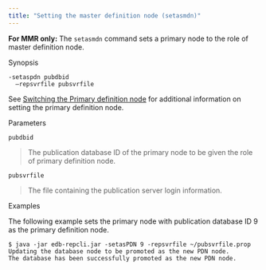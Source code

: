 ```yaml
---
title: "Setting the master definition node (setasmdn)"
---
```


<div id="set_pdn_node" class="registered_link"></div>


**For MMR only:** The `setasmdn` command sets a primary node to the role of master definition node.

Synopsis

``` text
-setaspdn pubdbid
  –repsvrfile pubsvrfile
```

See [Switching the Primary definition node](../../06_mmr_operation/#switching_pdn) for additional information on setting the primary definition node.

Parameters

`pubdbid`

> The publication database ID of the primary node to be given the role of primary definition node.

`pubsvrfile`

> The file containing the publication server login information.

Examples

The following example sets the primary node with publication database ID 9 as the primary definition node.

``` text
$ java -jar edb-repcli.jar -setasPDN 9 -repsvrfile ~/pubsvrfile.prop
Updating the database node to be promoted as the new PDN node.
The database has been successfully promoted as the new PDN node.
```
